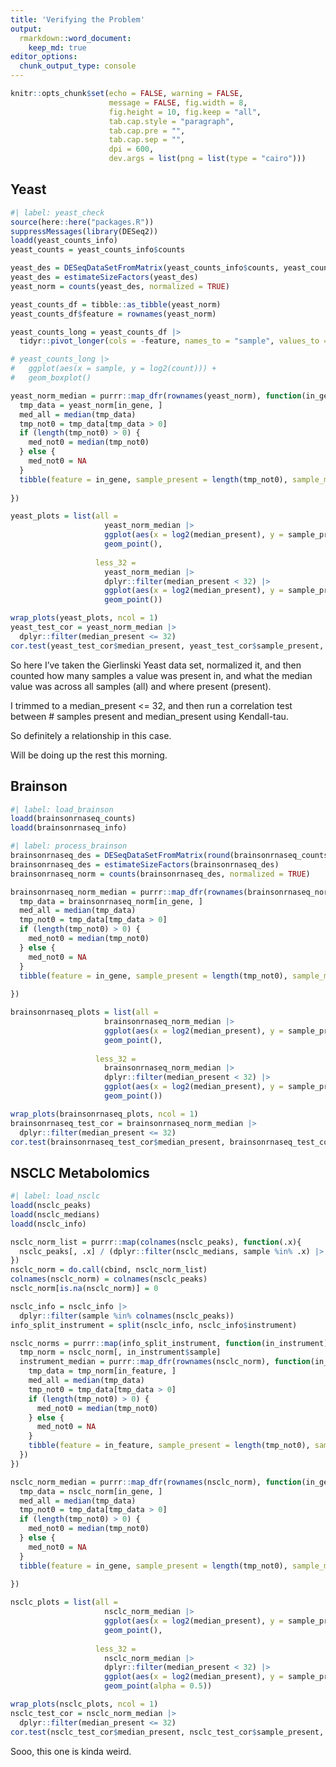 ```yaml
---
title: 'Verifying the Problem'
output: 
  rmarkdown::word_document:
    keep_md: true
editor_options: 
  chunk_output_type: console
---
```


```r
knitr::opts_chunk$set(echo = FALSE, warning = FALSE, 
                      message = FALSE, fig.width = 8, 
                      fig.height = 10, fig.keep = "all",
                      tab.cap.style = "paragraph",
                      tab.cap.pre = "",
                      tab.cap.sep = "",
                      dpi = 600,
                      dev.args = list(png = list(type = "cairo")))
```

## Yeast

```r
#| label: yeast_check
source(here::here("packages.R"))
suppressMessages(library(DESeq2))
loadd(yeast_counts_info)
yeast_counts = yeast_counts_info$counts

yeast_des = DESeqDataSetFromMatrix(yeast_counts_info$counts, yeast_counts_info$info, design = ~ sample)
yeast_des = estimateSizeFactors(yeast_des)
yeast_norm = counts(yeast_des, normalized = TRUE)

yeast_counts_df = tibble::as_tibble(yeast_norm)
yeast_counts_df$feature = rownames(yeast_norm)

yeast_counts_long = yeast_counts_df |>
  tidyr::pivot_longer(cols = -feature, names_to = "sample", values_to = "count")

# yeast_counts_long |>
#   ggplot(aes(x = sample, y = log2(count))) +
#   geom_boxplot()

yeast_norm_median = purrr::map_dfr(rownames(yeast_norm), function(in_gene){
  tmp_data = yeast_norm[in_gene, ]
  med_all = median(tmp_data)
  tmp_not0 = tmp_data[tmp_data > 0]
  if (length(tmp_not0) > 0) {
    med_not0 = median(tmp_not0)
  } else {
    med_not0 = NA
  }
  tibble(feature = in_gene, sample_present = length(tmp_not0), sample_missing = length(tmp_data) - length(tmp_not0), median_all = med_all, median_present = med_not0)
  
})

yeast_plots = list(all = 
                     yeast_norm_median |>
                     ggplot(aes(x = log2(median_present), y = sample_present)) +
                     geom_point(),
                   
                   less_32 = 
                     yeast_norm_median |>
                     dplyr::filter(median_present < 32) |>
                     ggplot(aes(x = log2(median_present), y = sample_present)) +
                     geom_point())

wrap_plots(yeast_plots, ncol = 1)
yeast_test_cor = yeast_norm_median |>
  dplyr::filter(median_present <= 32)
cor.test(yeast_test_cor$median_present, yeast_test_cor$sample_present, method = "kendall")
```

So here I've taken the Gierlinski Yeast data set, normalized it, and then counted how many samples a value was present in, and what the median value was across all samples (all) and where present (present).

I trimmed to a median_present <= 32, and then run a correlation test between # samples present and median_present using Kendall-tau.

So definitely a relationship in this case.

Will be doing up the rest this morning.

## Brainson

```r
#| label: load_brainson
loadd(brainsonrnaseq_counts)
loadd(brainsonrnaseq_info)
```

```r
#| label: process_brainson
brainsonrnaseq_des = DESeqDataSetFromMatrix(round(brainsonrnaseq_counts), brainsonrnaseq_info, design = ~ tumor + type) 
brainsonrnaseq_des = estimateSizeFactors(brainsonrnaseq_des)
brainsonrnaseq_norm = counts(brainsonrnaseq_des, normalized = TRUE)

brainsonrnaseq_norm_median = purrr::map_dfr(rownames(brainsonrnaseq_norm), function(in_gene){
  tmp_data = brainsonrnaseq_norm[in_gene, ]
  med_all = median(tmp_data)
  tmp_not0 = tmp_data[tmp_data > 0]
  if (length(tmp_not0) > 0) {
    med_not0 = median(tmp_not0)
  } else {
    med_not0 = NA
  }
  tibble(feature = in_gene, sample_present = length(tmp_not0), sample_missing = length(tmp_data) - length(tmp_not0), median_all = med_all, median_present = med_not0)
  
})

brainsonrnaseq_plots = list(all = 
                     brainsonrnaseq_norm_median |>
                     ggplot(aes(x = log2(median_present), y = sample_present)) +
                     geom_point(),
                   
                   less_32 = 
                     brainsonrnaseq_norm_median |>
                     dplyr::filter(median_present < 32) |>
                     ggplot(aes(x = log2(median_present), y = sample_present)) +
                     geom_point())

wrap_plots(brainsonrnaseq_plots, ncol = 1)
brainsonrnaseq_test_cor = brainsonrnaseq_norm_median |>
  dplyr::filter(median_present <= 32)
cor.test(brainsonrnaseq_test_cor$median_present, brainsonrnaseq_test_cor$sample_present, method = "kendall")
```


## NSCLC Metabolomics

```r
#| label: load_nsclc
loadd(nsclc_peaks)
loadd(nsclc_medians)
loadd(nsclc_info)

nsclc_norm_list = purrr::map(colnames(nsclc_peaks), function(.x){
  nsclc_peaks[, .x] / (dplyr::filter(nsclc_medians, sample %in% .x) |> dplyr::pull(median))
})
nsclc_norm = do.call(cbind, nsclc_norm_list)
colnames(nsclc_norm) = colnames(nsclc_peaks)
nsclc_norm[is.na(nsclc_norm)] = 0

nsclc_info = nsclc_info |>
  dplyr::filter(sample %in% colnames(nsclc_peaks))
info_split_instrument = split(nsclc_info, nsclc_info$instrument)

nsclc_norms = purrr::map(info_split_instrument, function(in_instrument){
  tmp_norm = nsclc_norm[, in_instrument$sample]
  instrument_median = purrr::map_dfr(rownames(nsclc_norm), function(in_feature){
    tmp_data = tmp_norm[in_feature, ]
    med_all = median(tmp_data)
    tmp_not0 = tmp_data[tmp_data > 0]
    if (length(tmp_not0) > 0) {
      med_not0 = median(tmp_not0)
    } else {
      med_not0 = NA
    }
    tibble(feature = in_feature, sample_present = length(tmp_not0), sample_missing = length(tmp_data) - length(tmp_not0), median_all = med_all, median_present = med_not0)
  })
})

nsclc_norm_median = purrr::map_dfr(rownames(nsclc_norm), function(in_gene){
  tmp_data = nsclc_norm[in_gene, ]
  med_all = median(tmp_data)
  tmp_not0 = tmp_data[tmp_data > 0]
  if (length(tmp_not0) > 0) {
    med_not0 = median(tmp_not0)
  } else {
    med_not0 = NA
  }
  tibble(feature = in_gene, sample_present = length(tmp_not0), sample_missing = length(tmp_data) - length(tmp_not0), median_all = med_all, median_present = med_not0)
  
})

nsclc_plots = list(all = 
                     nsclc_norm_median |>
                     ggplot(aes(x = log2(median_present), y = sample_present)) +
                     geom_point(),
                   
                   less_32 = 
                     nsclc_norm_median |>
                     dplyr::filter(median_present < 32) |>
                     ggplot(aes(x = log2(median_present), y = sample_present)) +
                     geom_point(alpha = 0.5))

wrap_plots(nsclc_plots, ncol = 1)
nsclc_test_cor = nsclc_norm_median |>
  dplyr::filter(median_present <= 32)
cor.test(nsclc_test_cor$median_present, nsclc_test_cor$sample_present, method = "kendall")
```

Sooo, this one is kinda weird.

